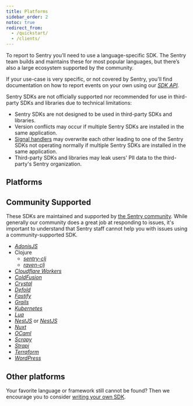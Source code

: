```yaml
---
title: Platforms
sidebar_order: 2
notoc: true
redirect_from:
  - /quickstart/
  - /clients/
---
```



To report to Sentry you’ll need to use a language-specific SDK. The Sentry team builds and maintains these for most popular languages, but there’s also a large ecosystem supported by the community.

If your use-case is very specific, or not covered by Sentry, you'll find documentation on how to report events on your own using our [_SDK API_](https://develop.sentry.dev/sdk/overview/).


<Note>

Sentry SDKs are not officially supported nor recommended for use in third-party SDKs and libraries due to technical limitations:

- Sentry SDKs are not designed to be used in third-party SDKs and libraries.
- Version conflicts may occur if multiple Sentry SDKs are installed in the same application.
- [Signal handlers](https://en.wikipedia.org/wiki/C_signal_handling) may overwrite each other leading to one of the Sentry SDKs not operating normally if multiple Sentry SDKs are installed in the same application.
- Third-party SDKs and libraries may leak users' PII data to the third-party's Sentry organization.

</Note>

## Platforms

<PlatformGrid />

## Community Supported

These SDKs are maintained and supported by [the Sentry community](https://open.sentry.io/). While generally our community does a great job at responding to issues, it's important to understand that Sentry staff cannot help you with issues using a community-supported SDK.

- [_AdonisJS_](https://github.com/Perafan18/adonis-sentry)
- Clojure
  - [_sentry-clj_](https://github.com/getsentry/sentry-clj)
  - [_raven-clj_](https://github.com/sethtrain/raven-clj#alternatives)
- [_Cloudflare Workers_](https://github.com/robertcepa/toucan-js)
- [_ColdFusion_](https://github.com/coldbox-modules/sentry)
- [_Crystal_](https://github.com/Sija/raven.cr)
- [_Defold_](https://github.com/indiesoftby/defold-sentinel)
- [_Fastify_](https://github.com/zentered/fastify-sentry)
- [_Grails_](https://github.com/agorapulse/grails-sentry)
- [_Kubernetes_](https://github.com/alekitto/sentry-kubernetes)
- [_Lua_](https://github.com/cloudflare/raven-lua)
- [_NestJS_](https://github.com/ntegral/nestjs-sentry) or [_NestJS_](https://github.com/mentos1386/nest-raven)
- [_Nuxt_](https://github.com/nuxt-community/sentry-module)
- [_OCaml_](https://github.com/brendanlong/sentry-ocaml)
- [_Scrapy_](https://github.com/llonchj/scrapy-sentry)
- [_Strapi_](https://github.com/strapi/strapi/tree/master/packages/plugins/sentry)
- [_Terraform_](https://github.com/jianyuan/terraform-provider-sentry)
- [_WordPress_](https://github.com/stayallive/wp-sentry)

## Other platforms

Your favorite language or framework still cannot be found? Then we encourage you to consider [writing your own SDK](https://develop.sentry.dev/sdk/).

